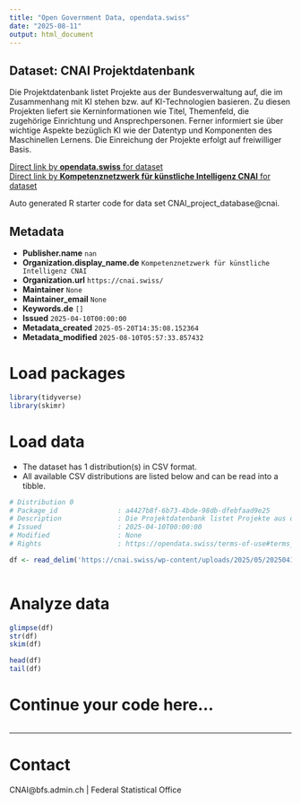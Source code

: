 ```yaml
---
title: "Open Government Data, opendata.swiss"
date: "2025-08-11"
output: html_document
---
```


## Dataset: CNAI Projektdatenbank

Die Projektdatenbank listet Projekte aus der Bundesverwaltung auf, die im Zusammenhang mit KI stehen bzw. auf KI-Technologien basieren. Zu diesen Projekten liefert sie Kerninformationen wie Titel, Themenfeld, die zugehörige Einrichtung und Ansprechpersonen. Ferner informiert sie über wichtige Aspekte bezüglich KI wie der Datentyp und Komponenten des Maschinellen Lernens. 
Die Einreichung der Projekte erfolgt auf freiwilliger Basis.

[Direct link by **opendata.swiss** for dataset](https://opendata.swiss/de/dataset/cnai-projektdatenbank)<br>
[Direct link by **Kompetenznetzwerk für künstliche Intelligenz CNAI** for dataset]()

Auto generated R starter code for data set CNAI_project_database@cnai.

## Metadata

- **Publisher.name** `nan`
- **Organization.display_name.de** `Kompetenznetzwerk für künstliche Intelligenz CNAI`
- **Organization.url** `https://cnai.swiss/`
- **Maintainer** `None`
- **Maintainer_email** `None`
- **Keywords.de** `[]`
- **Issued** `2025-04-10T00:00:00`
- **Metadata_created** `2025-05-20T14:35:08.152364`
- **Metadata_modified** `2025-08-10T05:57:33.857432`


# Load packages

```r

library(tidyverse)
library(skimr)

```

# Load data

-   The dataset has 1 distribution(s) in CSV format.
-   All available CSV distributions are listed below and can be read into a tibble.

```r

# Distribution 0
# Package_id               : a4427b8f-6b73-4bde-98db-dfebfaad9e25
# Description              : Die Projektdatenbank listet Projekte aus der Bundesverwaltung auf, die im Zusammenhang mit KI stehen bzw. auf KI-Technologien basieren. Zu diesen Projekten liefert sie Kerninformationen wie Titel, Themenfeld, die zugehörige Einrichtung und Ansprechpersonen. Ferner informiert sie über wichtige Aspekte bezüglich KI wie der Datentyp und Komponenten des Maschinellen Lernens. 
# Issued                   : 2025-04-10T00:00:00
# Modified                 : None
# Rights                   : https://opendata.swiss/terms-of-use#terms_by_ask

df <- read_delim('https://cnai.swiss/wp-content/uploads/2025/05/20250410_CNAI_Projekte_D_11_1-3.csv')



```

# Analyze data

```r

glimpse(df)
str(df)
skim(df)

head(df)
tail(df)

```

# Continue your code here...

```r

```

------------------------------------------------------------------------

# Contact

CNAI@bfs.admin.ch | Federal Statistical Office

